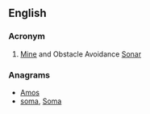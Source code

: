 ==English==

===Acronym===
{{rfc-header|Acronym}}
{{head|en|acronym}}

# {{label|en|military}} [[Mine]] and Obstacle Avoidance [[Sonar]]

===Anagrams===
* [[Amos#English|Amos]]
* [[soma#English|soma]], [[Soma#English|Soma]]